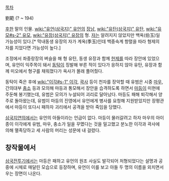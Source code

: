 [[목차]]

劉範
(? ~ 194)

[[후한]] 말의 인물. [[wiki:"유언(삼국지)" 유언]]의 [[장남]], [[wiki:"유탄(삼국지)" 유탄]], [[wiki:"유모#s-2" 유모]], [[wiki:"유장(삼국지)" 유장]]의 형. [[자]]는 알려지지 않았지만 백옥(伯玉)일 가능성이 있다.[* 막내동생 유장의 자가 계옥(季玉)인데 백중숙계 항렬을 따라 형제의 자를 지었다면 가능성이 높다.]

조정에서 좌중랑장의 벼슬을 해 형 유탄, 동생 유장과 함께 [[헌제]]를 따라 장안에 있었으며, 유언이 익주목이 돼서 [[동탁]]이 징발해 부른 적이 있다가 응하지 않아 유탄, 유장과 함께 미오에서 형구를 채워졌다가 옥사가 몰래 풀어줬다.

동탁이 죽은 후에 [[wiki:"이각#s-1" 이각]], [[곽사]] 등이 천자를 장악할 때 유범은 시중 [[마우]], 간의대부 [[충소]] 등과 모의해 마등과 통모해서 장안을 습격하도록 하면서 [[마등]]이 미현에 주둔해 봉기했는데, 유범은 모의가 누설되어 괴리로 달아났다. 마등도 패해 퇴각해서 양주로 돌아왔는데, 유범이 마등의 진영에서 유언에게 병사를 요청해 지원받았지만 장평관에서 마등이 또다시 패하자 괴리에서 공격을 받아 죽임을 당했다.

[[삼국지연의]]에서는 유언의 아들이라는 언급이 없다. 마등이 물러갈려고 하자 마우의 아이종이 이각에게 유범, 마우, 충소가 일을 꾸몄다는 것을 밀고했고 분노한 이각과 곽사에 의해 멸족당하고 세 사람의 머리는 성문에 내 걸렸다.

== 창작물에서 ==
[[삼국전투기]]에서는 마등은 패하고 유언의 원조 사실도 발각되어 처형되었다는 설명과 공중에 시체로 매달린 모습으로 등장하며, 유언이 이를 보고 아들 두 명의 이름을 외치면서 우는 장면이 나온다.
